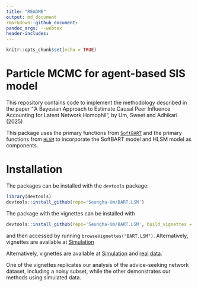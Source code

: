 ```yaml
---
title: "README"
output: md_document  
rmarkdown::github_document:
pandoc_args: --webtex
header-includes:
---
```


```r
knitr::opts_chunk$set(echo = TRUE)
```

# Particle MCMC for agent-based SIS model

This repository contains code to implement the methodology described in the paper "’A Bayesian Approach to Estimate Causal Peer Influence Accounting for Latent Network Homophil", by Um, Sweet and Adhikari (2025)

This package uses the primary functions from [`SoftBART`](https://github.com/theodds/SoftBART) and the primary functions from [`HLSM`](https://github.com/cran/HLSM) to incorporate the SoftBART model and HLSM model as components.

# Installation

The packages can be installed with the `devtools` package:

```r
library(devtools) 
devtools::install_github(repo='Seungha-Um/BART.LSM') 
```

The package with the vignettes can be installed with 

```r
devtools::install_github(repo='Seungha-Um/BART.LSM', build_vignettes = TRUE) 
```

and then accessed by running `browseVignettes("BART.LSM")`. Alternatively, vignettes are available at [Simulation](https://rpubs.com/sheom0808/981711)


Alternatively, 
vignettes are available at [Simulation](https://rpubs.com/sheom0808/946709) and [real data](https://rpubs.com/sheom0808/926959).

One of the vignettes replicates our analysis of the advice-seeking network dataset, including a noisy subset, while the other demonstrates our methods using simulated data. 


